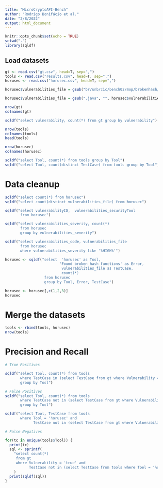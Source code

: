 ```yaml
---
title: "MicroCryptoAPI-Bench"
author: "Rodrigo Bonifácio et al."
date: "2/8/2022"
output: html_document
---
```


```r
knitr::opts_chunk$set(echo = TRUE)
setwd(".")
library(sqldf)
```

## Load datasets 

```r
gt <- read.csv("gt.csv", head=T, sep=",")
tools <- read.csv("results.csv", head=T, sep=",")
horusec <- read.csv("horusec.csv", head=T, sep=",")

horusec$vulnerabilities_file = gsub("br/unb/cic/bench02/mop/brokenhash/", "", horusec$vulnerabilities_file)

horusec$vulnerabilities_file = gsub(".java", "", horusec$vulnerabilities_file)

nrow(gt)
colnames(gt)

sqldf("select vulnerability, count(*) from gt group by vulnerability")

nrow(tools)
colnames(tools)
head(tools)

nrow(horusec)
colnames(horusec)

sqldf("select Tool, count(*) from tools group by Tool")
sqldf("select Tool, count(distinct TestCase) from tools group by Tool")

```

# Data cleanup

```r
sqldf("select count(*) from horusec")
sqldf("select count(distinct vulnerabilities_file) from horusec")

sqldf("select vulnerabilityID,  vulnerabilities_securityTool
       from horusec")

sqldf("select vulnerabilities_severity, count(*)
       from horusec
       group by vulnerabilities_severity")

sqldf("select vulnerabilities_code, vulnerabilities_file
       from horusec
       where vulnerabilities_severity like '%HIGH%'")

horusec <- sqldf("select  'horusec' as Tool,
                         'Found broken hash functions' as Error,
                          vulnerabilities_file as TestCase, 
                          count(*)
                  from horusec 
                  group by Tool, Error, TestCase")

horusec <- horusec[,c(1,2,3)]
horusec
```

# Merge the datasets

```r
tools <- rbind(tools, horusec)
nrow(tools)
```

# Precision and Recall

```r
# True Positives

sqldf("select Tool, count(*) from tools 
       where TestCase in (select TestCase from gt where Vulnerability = 'true')
       group by Tool")

# False Positives
sqldf("select Tool, count(*) from tools 
       where TestCase not in (select TestCase from gt where Vulnerability = 'true')
       group by Tool")

sqldf("select Tool, TestCase from tools 
       where Tool = 'horusec' and 
             TestCase not in (select TestCase from gt where Vulnerability = 'true')")

# False Negatives

for(tc in unique(tools$Tool)) {
  print(tc)
  sql <- sprintf(
    "select count(*) 
     from gt 
     where Vulnerability = 'true' and 
           TestCase not in (select TestCase from tools where Tool = '%s')", tc
    )
  print(sqldf(sql))
}

```